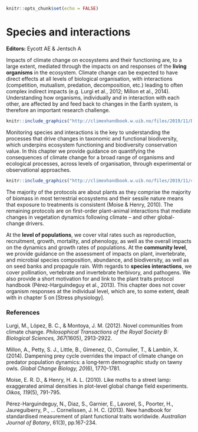 ``` r
knitr::opts_chunk$set(echo = FALSE)

```


# Species and interactions


**Editors:** Eycott AE & Jentsch A

Impacts of climate change on ecosystems and their functioning are, to a large extent, mediated through the impacts on and responses of the **living organisms** in the ecosystem. Climate change can be expected to have direct effects at all levels of biological organisation, with interactions (competition, mutualism, predation, decomposition, etc.) leading to often complex indirect impacts (e.g. Lurgi et al., 2012; Millon et al., 2014). Understanding how organisms, individually and in interaction with each other, are affected by and feed back to changes in the Earth system, is therefore an important research challenge.

```r
knitr::include_graphics("http://climexhandbook.w.uib.no/files/2019/11/Demography-1-300x181.png")
```

Monitoring species and interactions is the key to understanding the processes that drive changes in taxonomic and functional biodiversity, which underpins ecosystem functioning and biodiversity conservation value. In this chapter we provide guidance on quantifying the consequences of climate change for a broad range of organisms and ecological processes, across levels of organisation, through experimental or observational approaches.

```r
knitr::include_graphics("http://climexhandbook.w.uib.no/files/2019/11/4.7.1-300x287.png")
```

The majority of the protocols are about plants as they comprise the majority of biomass in most terrestrial ecosystems and their sessile nature means that exposure to treatments is consistent (Moise & Henry, 2010). The remaining protocols are on first-order plant-animal interactions that mediate changes in vegetation dynamics following climate – and other global-change drivers.

At the **level of populations**, we cover vital rates such as reproduction, recruitment, growth, mortality, and phenology, as well as the overall impacts on the dynamics and growth rates of populations. At the **community level**, we provide guidance on the assessment of impacts on plant, invertebrate, and microbial species composition, abundance, and biodiversity, as well as on seed banks and propagule rain. With regards to **species interactions**, we cover pollination, vertebrate and invertebrate herbivory, and pathogens. We also provide a short motivation for and link to the plant traits protocol handbook (Pérez-Harguindeguy et al., 2013). This chapter does not cover organism responses at the individual level, which are, to some extent, dealt with in chapter 5 on [Stress physiology].

### References

Lurgi, M., López, B. C., & Montoya, J. M. (2012). Novel communities from climate change. _Philosophical Transactions of the Royal Society B: Biological Sciences, 367_(1605), 2913-2922.

Millon, A., Petty, S. J., Little, B., Gimenez, O., Cornulier, T., & Lambin, X. (2014). Dampening prey cycle overrides the impact of climate change on predator population dynamics: a long‐term demographic study on tawny owls. _Global Change Biology, 20_(6), 1770-1781.

Moise, E. R. D., & Henry, H. A. L. (2010). Like moths to a street lamp: exaggerated animal densities in plot-level global change field experiments. _Oikos, 119_(5), 791-795.

Pérez-Harguindeguy, N., Diaz, S., Garnier, E., Lavorel, S., Poorter, H., Jaureguiberry, P., … Cornelissen, J. H. C. (2013). New handbook for standardised measurement of plant functional traits worldwide. _Australian Journal of Botany_, 61(3), pp.167-234.
